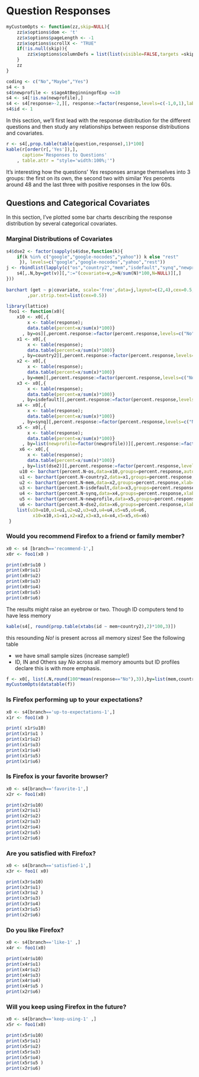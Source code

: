 # Question Responses

```r
myCustomOpts <- function(zz,skip=NULL){
    zz$x$options$dom <- 't'
    zz$x$options$pageLength <- -1
    zz$x$options$scrollX <- "TRUE"
    if(!is.null(skip)){
        zz$x$options$columnDefs = list(list(visible=FALSE,targets =skip))
    }
    zz
}
```

```r
coding <- c("No","Maybe","Yes")
s4 <- s
s4$newprofile <- s$ageAtBeginningofExp <=10
s4 <- s4[!is.na(newprofile),]
s4 <- s4[response>-2,][, response:=factor(response,levels=c(-1,0,1),labels=c("No","Maybe","Yes"))]
s4$id <- 1
```

In this section, we'll first lead with the response distribution for the
different questions and then study any relationships between response
distributions and covariates.

```r
r <- s4[,prop.table(table(question,response),1)*100]
kable(r[order(r[,'Yes']),],
      caption='Responses to Questions'
    , table.attr = "style='width:100%;'")

```

It's interesting how the questions' *Yes* responses arrange themselves into 3
groups: the first on its own, the second two with similar *Yes* percents around
48 and the last three with positive responses in the low 60s.

## Questions and Categorical Covariates

In this section, I've plotted some bar charts describing the response
distribution by several categorical covariates. 

### Marginal Distributions of Covariates

```r
s4$dse2 <- factor(sapply(s4$dse,function(k){
    if(k %in% c("google","google-nocodes","yahoo")) k else "rest"
     }), levels=c("google","google-nocodes","yahoo","rest"))
j <- rbindlist(lapply(c("os","country2","mem","isdefault","synq","newprofile","dse2"),function(v){
    s4[,.N,by=get(v)][,":="(covariate=v,p=N/sum(N)*100,N=NULL)][,]
}))
 
barchart (get ~ p|covariate, scale='free',data=j,layout=c(2,4),cex=0.5,box.ratio=2
        ,par.strip.text=list(cex=0.5))

```
       


```r
library(lattice)
 foo1 <- function(x0){
    x10 <- x0[,{
        x <- table(response);
        data.table(percent=x/sum(x)*100)}
      , by=os][,percent.response:=factor(percent.response,levels=c("No","Maybe","Yes"))][,]
    x1 <- x0[,{
        x <- table(response);
        data.table(percent=x/sum(x)*100)}
      , by=country2][,percent.response:=factor(percent.response,levels=c("No","Maybe","Yes"))][,]
    x2 <- x0[,{
        x <- table(response);
        data.table(percent=x/sum(x)*100)}
      , by=mem][,percent.response:=factor(percent.response,levels=c("No","Maybe","Yes"))][,]
    x3 <- x0[,{
        x <- table(response);
        data.table(percent=x/sum(x)*100)}
      , by=isdefault][,percent.response:=factor(percent.response,levels=c("No","Maybe","Yes"))][,]
    x4 <- x0[,{
        x <- table(response);
        data.table(percent=x/sum(x)*100)}
      , by=synq][,percent.response:=factor(percent.response,levels=c("No","Maybe","Yes"))][,]
    x5 <- x0[,{ 
        x <- table(response);
        data.table(percent=x/sum(x)*100)}
      , by=list(newprofile=factor(newprofile))][,percent.response:=factor(percent.response,levels=c("No","Maybe","Yes"))][,]
     x6 <- x0[,{
        x <- table(response);
        data.table(percent=x/sum(x)*100)}
      , by=list(dse2)][,percent.response:=factor(percent.response,levels=c("No","Maybe","Yes"))][,]
     u10 <- barchart(percent.N~os,data=x10,groups=percent.response,auto.key=list(columns=3))
     u1 <- barchart(percent.N~country2,data=x1,groups=percent.response,xlab='Country')
     u2 <- barchart(percent.N~mem,data=x2,groups=percent.response,xlab='Memory')
     u3 <- barchart(percent.N~isdefault,data=x3,groups=percent.response,xlab='Default Status',auto.key=list(columns=3))
     u4 <- barchart(percent.N~synq,data=x4,groups=percent.response,xlab='Sync Status')
     u5 <- barchart(percent.N~newprofile,data=x5,groups=percent.response,xlab='New profile status (<10 Days Old)')
     u6 <- barchart(percent.N~dse2,data=x6,groups=percent.response,xlab='Default Search Engine')
    list(u10=u10,u1=u1,u2=u2,u3=u3,u4=u4,u5=u5,u6=u6,
          x10=x10,x1=x1,x2=x2,x3=x3,x4=x4,x5=x5,x6=x6)
 }

```


### Would you recommend Firefox to a friend or family member?

```r
x0 <- s4 [branch=='recommend-1',]
x0r <- foo1(x0 )
```

```r
print(x0r$u10 )
print(x0r$u1)
print(x0r$u2)
print(x0r$u3)
print(x0r$u4)
print(x0r$u5)
print(x0r$u6)
```

The results might raise an eyebrow or two. Though ID computers tend to have less memory

```r
kable(s4[, round(prop.table(xtabs(id ~ mem+country2),2)*100,3)])
```

this resounding *No!* is present across all memory sizes! See the following
table

- we have small sample sizes (increase sample!)
- ID, IN and Others say *No* across all memory amounts but ID profiles declare this is with more emphasis.

```r
f <- x0[, list(.N,round(100*mean(response=="No"),3)),by=list(mem,country2)][order(mem,country2),]
myCustomOpts(datatable(f))
```


### Is Firefox performing up to your expectations?

```r
x0 <- s4[branch=='up-to-expectations-1',]
x1r <- foo1(x0 )
```

```r
print( x1r$u10)
print(x1r$u1 )
print(x1r$u2)
print(x1r$u3)
print(x1r$u4)
print(x1r$u5)
print(x1r$u6)
```

### Is Firefox is your favorite browser?
```r
x0 <- s4[branch=='favorite-1',]
x2r <- foo1(x0)
```

```r
print(x2r$u10)
print(x2r$u1)
print(x2r$u2)
print(x2r$u3)
print(x2r$u4)
print(x2r$u5)
print(x2r$u6)
```

### Are you satisfied with Firefox?

```r
x0 <- s4[branch=='satisfied-1',]
x3r <- foo1( x0)
```

```r
print(x3r$u10)
print(x3r$u1)
print(x3r$u2 )
print(x3r$u3)
print(x3r$u4)
print(x3r$u5)
print(x2r$u6)
```


### Do you like Firefox?
```r
x0 <- s4[branch=='like-1' ,]
x4r <- foo1(x0)
```

```r
print(x4r$u10)
print(x4r$u1)
print(x4r$u2)
print(x4r$u3)
print(x4r$u4)
print(x4r$u5 )
print(x2r$u6)
```

### Will you keep using Firefox in the future?
```r
x0 <- s4[branch=='keep-using-1' ,]
x5r <- foo1(x0)
```

```r
print(x5r$u10)
print(x5r$u1)
print(x5r$u2)
print(x5r$u3)
print(x5r$u4)
print(x5r$u5 )
print(x2r$u6)
```

